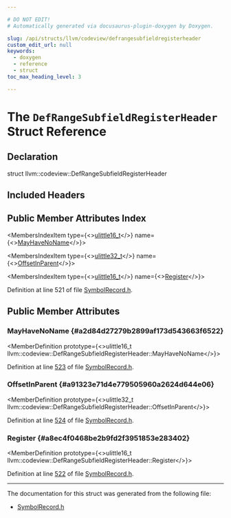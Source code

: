 ```yaml
---

# DO NOT EDIT!
# Automatically generated via docusaurus-plugin-doxygen by Doxygen.

slug: /api/structs/llvm/codeview/defrangesubfieldregisterheader
custom_edit_url: null
keywords:
  - doxygen
  - reference
  - struct
toc_max_heading_level: 3

---
```





# The `DefRangeSubfieldRegisterHeader` Struct Reference

<DoxygenPage pluginConfig={pluginConfig}>



## Declaration

<CodeBlock>struct llvm::codeview::DefRangeSubfieldRegisterHeader</CodeBlock>

## Included Headers

<IncludesList>
<IncludesListItem
  filePath="llvm/DebugInfo/CodeView/SymbolRecord.h"
  permalink="/docs/api/files/include/include/llvm/include/llvm/debuginfo/include/llvm/debuginfo/codeview/symbolrecord-h"
  isLocal="true" />
</IncludesList>

## Public Member Attributes Index

<MembersIndex>

<MembersIndexItem
  type={<><a href="/docs/api/namespaces/llvm/support/#a4e29b3df92632c930b82161555c3b8d6">ulittle16&#95;t</a></>}
  name={<><a href="#a2d84d27279b2899af173d543663f6522">MayHaveNoName</a></>}>
</MembersIndexItem>

<MembersIndexItem
  type={<><a href="/docs/api/namespaces/llvm/support/#a206b37274fa3e908017da357d12724d1">ulittle32&#95;t</a></>}
  name={<><a href="#a91323e71d4e779505960a2624d644e06">OffsetInParent</a></>}>
</MembersIndexItem>

<MembersIndexItem
  type={<><a href="/docs/api/namespaces/llvm/support/#a4e29b3df92632c930b82161555c3b8d6">ulittle16&#95;t</a></>}
  name={<><a href="#a8ec4f0468be2b9fd2f3951853e283402">Register</a></>}>
</MembersIndexItem>

</MembersIndex>


Definition at line 521 of file <a href="/docs/api/files/include/include/llvm/include/llvm/debuginfo/include/llvm/debuginfo/codeview/symbolrecord-h">SymbolRecord.h</a>.

<SectionDefinition>

## Public Member Attributes

### MayHaveNoName {#a2d84d27279b2899af173d543663f6522}

<MemberDefinition
  prototype={<>ulittle16&#95;t llvm::codeview::DefRangeSubfieldRegisterHeader::MayHaveNoName</>}>

Definition at line <a href="/docs/api/files/include/include/llvm/include/llvm/debuginfo/include/llvm/debuginfo/codeview/symbolrecord-h/#l00523">523</a> of file <a href="/docs/api/files/include/include/llvm/include/llvm/debuginfo/include/llvm/debuginfo/codeview/symbolrecord-h">SymbolRecord.h</a>.
</MemberDefinition>

### OffsetInParent {#a91323e71d4e779505960a2624d644e06}

<MemberDefinition
  prototype={<>ulittle32&#95;t llvm::codeview::DefRangeSubfieldRegisterHeader::OffsetInParent</>}>

Definition at line <a href="/docs/api/files/include/include/llvm/include/llvm/debuginfo/include/llvm/debuginfo/codeview/symbolrecord-h/#l00524">524</a> of file <a href="/docs/api/files/include/include/llvm/include/llvm/debuginfo/include/llvm/debuginfo/codeview/symbolrecord-h">SymbolRecord.h</a>.
</MemberDefinition>

### Register {#a8ec4f0468be2b9fd2f3951853e283402}

<MemberDefinition
  prototype={<>ulittle16&#95;t llvm::codeview::DefRangeSubfieldRegisterHeader::Register</>}>

Definition at line <a href="/docs/api/files/include/include/llvm/include/llvm/debuginfo/include/llvm/debuginfo/codeview/symbolrecord-h/#l00522">522</a> of file <a href="/docs/api/files/include/include/llvm/include/llvm/debuginfo/include/llvm/debuginfo/codeview/symbolrecord-h">SymbolRecord.h</a>.
</MemberDefinition>

</SectionDefinition>

<hr/>

The documentation for this struct was generated from the following file:

<ul>
<li><a href="/docs/api/files/include/include/llvm/include/llvm/debuginfo/include/llvm/debuginfo/codeview/symbolrecord-h">SymbolRecord.h</a></li>
</ul>

</DoxygenPage>

